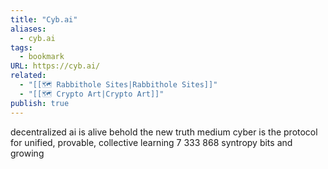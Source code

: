 ```yaml
---
title: "Cyb.ai"
aliases:
  - cyb.ai
tags:
  - bookmark
URL: https://cyb.ai/
related:
  - "[[🗺️ Rabbithole Sites|Rabbithole Sites]]"
  - "[[🗺️ Crypto Art|Crypto Art]]"
publish: true
---
```




decentralized ai is alive
behold the new truth medium
cyber is the protocol for unified, provable, collective learning
7 333 868 syntropy bits and growing
